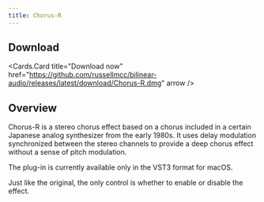 ```yaml
---
title: Chorus-R
---
```



## Download

<Cards.Card
  title="Download now"
  href="https://github.com/russellmcc/bilinear-audio/releases/latest/download/Chorus-R.dmg"
  arrow
/>

## Overview

Chorus-R is a stereo chorus effect based on a chorus included in a certain Japanese analog synthesizer from the early 1980s.
It uses delay modulation synchronized between the stereo channels to provide a deep chorus effect without a sense of pitch modulation.

The plug-in is currently available only in the VST3 format for macOS.

Just like the original, the only control is whether to enable or disable the effect.
